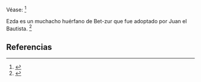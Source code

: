 Véase: <ref name="n0">{{lib|LU|135|4|1}}</ref> 

Ezda es un muchacho huérfano de Bet-zur que fue adoptado por Juan el Bautista. <ref name="n1">{{lib|LU|135|3|1}}</ref> 

== Referencias ==

<references/>
